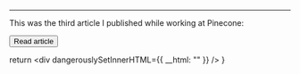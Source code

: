 
--- 



This was the third article I published while working at Pinecone: 

<Button href={href} variant="solid" color="green">Read article</Button>


  return <div dangerouslySetInnerHTML={{ __html: "" }} />
}
